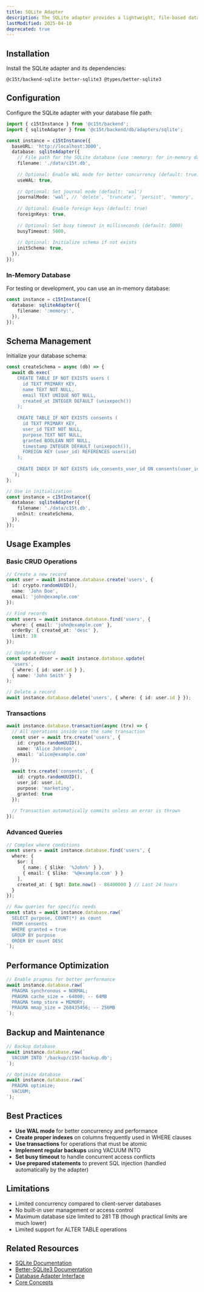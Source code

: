 ```yaml
---
title: SQLite Adapter
description: The SQLite adapter provides a lightweight, file-based database solution perfect for small to medium applications, local development, and embedded systems.
lastModified: 2025-04-10
deprecated: true
---
```


## Installation

Install the SQLite adapter and its dependencies:

```package-install
@c15t/backend-sqlite better-sqlite3 @types/better-sqlite3
```

## Configuration

Configure the SQLite adapter with your database file path:

```typescript
import { c15tInstance } from '@c15t/backend';
import { sqliteAdapter } from '@c15t/backend/db/adapters/sqlite';

const instance = c15tInstance({
  baseURL: 'http://localhost:3000',
  database: sqliteAdapter({
    // File path for the SQLite database (use :memory: for in-memory database)
    filename: './data/c15t.db',
    
    // Optional: Enable WAL mode for better concurrency (default: true)
    useWAL: true,
    
    // Optional: Set journal mode (default: 'wal')
    journalMode: 'wal', // 'delete', 'truncate', 'persist', 'memory', 'wal', 'off'
    
    // Optional: Enable foreign keys (default: true)
    foreignKeys: true,
    
    // Optional: Set busy timeout in milliseconds (default: 5000)
    busyTimeout: 5000,
    
    // Optional: Initialize schema if not exists
    initSchema: true,
  }),
});
```

### In-Memory Database

For testing or development, you can use an in-memory database:

```typescript
const instance = c15tInstance({
  database: sqliteAdapter({
    filename: ':memory:',
  }),
});
```

## Schema Management

Initialize your database schema:

```typescript
const createSchema = async (db) => {
  await db.exec(`
    CREATE TABLE IF NOT EXISTS users (
      id TEXT PRIMARY KEY,
      name TEXT NOT NULL,
      email TEXT UNIQUE NOT NULL,
      created_at INTEGER DEFAULT (unixepoch())
    );
    
    CREATE TABLE IF NOT EXISTS consents (
      id TEXT PRIMARY KEY,
      user_id TEXT NOT NULL,
      purpose TEXT NOT NULL,
      granted BOOLEAN NOT NULL,
      timestamp INTEGER DEFAULT (unixepoch()),
      FOREIGN KEY (user_id) REFERENCES users(id)
    );
    
    CREATE INDEX IF NOT EXISTS idx_consents_user_id ON consents(user_id);
  `);
};

// Use in initialization
const instance = c15tInstance({
  database: sqliteAdapter({
    filename: './data/c15t.db',
    onInit: createSchema,
  }),
});
```

## Usage Examples

### Basic CRUD Operations

```typescript
// Create a new record
const user = await instance.database.create('users', {
  id: crypto.randomUUID(),
  name: 'John Doe',
  email: 'john@example.com'
});

// Find records
const users = await instance.database.find('users', {
  where: { email: 'john@example.com' },
  orderBy: { created_at: 'desc' },
  limit: 10
});

// Update a record
const updatedUser = await instance.database.update(
  'users',
  { where: { id: user.id } },
  { name: 'John Smith' }
);

// Delete a record
await instance.database.delete('users', { where: { id: user.id } });
```

### Transactions

```typescript
await instance.database.transaction(async (trx) => {
  // All operations inside use the same transaction
  const user = await trx.create('users', {
    id: crypto.randomUUID(),
    name: 'Alice Johnson',
    email: 'alice@example.com'
  });
  
  await trx.create('consents', {
    id: crypto.randomUUID(),
    user_id: user.id,
    purpose: 'marketing',
    granted: true
  });
  
  // Transaction automatically commits unless an error is thrown
});
```

### Advanced Queries

```typescript
// Complex where conditions
const users = await instance.database.find('users', {
  where: {
    $or: [
      { name: { $like: '%John%' } },
      { email: { $like: '%@example.com' } }
    ],
    created_at: { $gt: Date.now() - 86400000 } // Last 24 hours
  }
});

// Raw queries for specific needs
const stats = await instance.database.raw(`
  SELECT purpose, COUNT(*) as count
  FROM consents
  WHERE granted = true
  GROUP BY purpose
  ORDER BY count DESC
`);
```

## Performance Optimization

```typescript
// Enable pragmas for better performance
await instance.database.raw(`
  PRAGMA synchronous = NORMAL;
  PRAGMA cache_size = -64000; -- 64MB
  PRAGMA temp_store = MEMORY;
  PRAGMA mmap_size = 268435456; -- 256MB
`);
```

## Backup and Maintenance

```typescript
// Backup database
await instance.database.raw(`
  VACUUM INTO '/backup/c15t-backup.db';
`);

// Optimize database
await instance.database.raw(`
  PRAGMA optimize;
  VACUUM;
`);
```

## Best Practices

- **Use WAL mode** for better concurrency and performance
- **Create proper indexes** on columns frequently used in WHERE clauses
- **Use transactions** for operations that must be atomic
- **Implement regular backups** using VACUUM INTO
- **Set busy timeout** to handle concurrent access conflicts
- **Use prepared statements** to prevent SQL injection (handled automatically by the adapter)

## Limitations

- Limited concurrency compared to client-server databases
- No built-in user management or access control
- Maximum database size limited to 281 TB (though practical limits are much lower)
- Limited support for ALTER TABLE operations

## Related Resources

- [SQLite Documentation](https://www.sqlite.org/docs.html)
- [Better-SQLite3 Documentation](https://github.com/WiseLibs/better-sqlite3)
- [Database Adapter Interface](/backend/database-adapters)
- [Core Concepts](/backend/core-concepts)